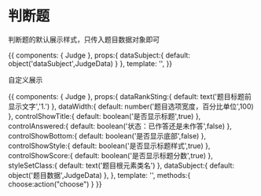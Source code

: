 
<Meta title="web 业务组件|判断题" component={Judge} decorators={[withKnobs({escapeHTML:false})]} />

# 判断题

<Props of={Judge} />

判断题的默认展示样式，只传入题目数据对象即可

<Preview>
  <Story name="默认">
    {{
      components: { Judge },
      props:{
        dataSubject:{
          default: object('dataSubject',JudgeData)
        }
      },
      template: '<judge :dataSubject="dataSubject"></judge>',
    }}
  </Story>
</Preview>

自定义展示

<Preview>
  <Story name="自定义">
    {{
      components: { Judge },
      props:{
        dataRankSting:{
          default: text('题目标题前显示文字','1.')
        },
        dataWidth:{
          default: number('题目选项宽度，百分比单位',100)
        },
        controlShowTitle:{
          default: boolean('是否显示标题',true)
        },
        controlAnswered:{
          default: boolean('状态：已作答还是未作答',false)
        },
        controlShowBottom:{
          default: boolean('是否显示底部',false)
        },
        controlShowStyle:{
          default: boolean('是否显示标题样式',true)
        },        
        controlShowScore:{
          default: boolean('是否显示标题分数',true)
        },
        styleSetClass:{
          default: text('题目根元素类名')
        },
        dataSubject:{
          default: object('题目数据',JudgeData)
        },
      },
      template: '<judge @choose="choose" :dataSubject="dataSubject" :dataWidth="dataWidth" :dataRankSting="dataRankSting" :controlShowTitle="controlShowTitle" :controlAnswered="controlAnswered" :controlShowBottom="controlShowBottom" :controlShowStyle="controlShowStyle" :controlShowScore="controlShowScore" :styleSetClass="styleSetClass"></judge>',
      methods:{
        choose:action("choose")
      }
    }}
  </Story>
</Preview>